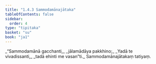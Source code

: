 ```yaml
---
title: "1.4.3 Sammodamānajātaka"
tableOfContents: false
sidebar:
  order: 4
type: "tipitaka"
basket: "su"
book: "ja1"
---
```



<DynamicBreadcrumb />

<Division number="33" book="ja1">

<Paragraph number="72" type="verses" book="ja1">
_“Sammodamānā gacchanti,_  
_jālamādāya pakkhino;_  
_Yadā te vivadissanti,_  
_tadā ehinti me vasan”ti._  


</Paragraph>
</Division>

<Paragraph number="73" type="center" book="ja1">
Sammodamānajātakaṃ tatiyaṃ.
</Paragraph>